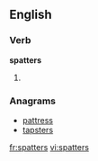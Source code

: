 
==English==

===Verb===
'''spatters'''

# {{third-person singular of|spatter}}

===Anagrams===
* [[pattress#English|pattress]]
* [[tapsters#English|tapsters]]

[[fr:spatters]]
[[vi:spatters]]